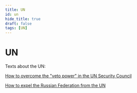 ```yaml
---
title: UN
id: un
hide_title: true
draft: false
tags: [UN]
---
```


# UN

Texts about the UN:

[How to overcome the "veto power" in the UN Security Council](/UN/veto_power/)

[How to expel the Russian Federation from the UN](/UN/how_to_expel_rf_from_un/)
